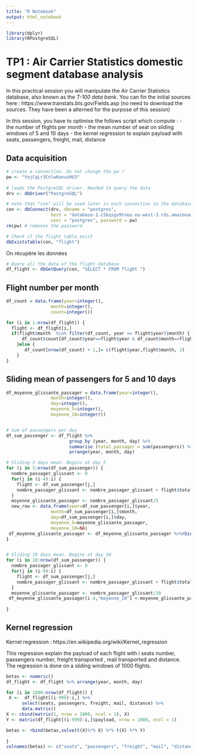 ```yaml
---
title: "R Notebook"
output: html_notebook
---
```

```r
library(dplyr)
library(RPostgreSQL)

```

# TP1 : Air Carrier Statistics domestic segment database analysis

In this practical session you will manipulate the Air Carrier Statistics database, also known as the *T-100 data bank*. You can fin the initial sources here : https://www.transtats.bts.gov/Fields.asp (no need to download the sources. They have been a alterned for the purpose of this session)

In this session, you have to optimise the follows script which compute :
- the number of flights per month
- the mean number of seat on sliding windows of 5 and 10 days
- the kernel regression to explain payload with seats, passengers, freight, mail, distance


## Data acquisition
```r
# create a connection. Do not change the pw !
pw <- "YojCqLr3Cnlw6onuzHU3"
 
# loads the PostgreSQL driver. Needed to query the data
drv <- dbDriver("PostgreSQL")

# note that "con" will be used later in each connection to the database. No need to create another
con <- dbConnect(drv, dbname = "postgres",
                 host = "database-1.c5bqsgv9tnea.eu-west-3.rds.amazonaws.com", port = 5432,
                 user = "postgres", password = pw)
rm(pw) # removes the password

# Check if the flight table exist
dbExistsTable(con, "flight")
```


On récupère les données
```r
# Query all the data of the flight database
df_flight <- dbGetQuery(con, "SELECT * FROM flight ")
```


## Flight number per month

```r
df_count = data.frame(year=integer(),
                 month=integer(), 
                 count=integer())

for (i in 1:nrow(df_flight)) {
  flight <- df_flight[i,]
  if(flight$month  %in% filter(df_count, year == flight$year)$month) {
      df_count$count[df_count$year==flight$year & df_count$month==flight$month ] = df_count$count[df_count$year==flight$year & df_count$month==flight$month ] +1
    }else {
       df_count[nrow(df_count) + 1,]= c(flight$year,flight$month, 1)
    }
}
```




## Sliding mean of passengers for 5 and 10 days

```r
df_moyenne_glissante_passager = data.frame(year=integer(),
                 month=integer(),
                 day=integer(),
                 moyenne_5=integer(),
                 moyenne_10=integer())


# Sum of passengers per day
df_sum_passenger <- df_flight %>% 
                        group_by (year, month, day) %>%
                        summarise (total_passager = sum(passengers)) %>%
                        arrange(year, month, day)

# Sliding 5 days mean. Begins at day 5
for (i in 5:nrow(df_sum_passenger)) {
  nombre_passager_glissant <- 0
  for(j in (i-4):i) {
    flight <- df_sum_passenger[j,]
    nombre_passager_glissant <- nombre_passager_glissant + flight$total_passager
  }
  moyenne_glissante_passager <- nombre_passager_glissant/5
  new_row <- data.frame(year=df_sum_passenger[i,]$year,
                 month=df_sum_passenger[i,]$month,
                 day=df_sum_passenger[i,]$day,
                 moyenne_5=moyenne_glissante_passager,
                 moyenne_10=NA)
 df_moyenne_glissante_passager <- df_moyenne_glissante_passager %>%rbind(new_row)
}


# Sliding 10 days mean. Begins at day 10
for (i in 10:nrow(df_sum_passenger)) {
  nombre_passager_glissant <- 0
  for(j in (i-9):i) {
    flight <- df_sum_passenger[j,]
    nombre_passager_glissant <- nombre_passager_glissant + flight$total_passager
  }
  moyenne_glissante_passager <- nombre_passager_glissant/10
 df_moyenne_glissante_passager[i-4,"moyenne_10"] <-moyenne_glissante_passager
  
}

```

## Kernel regression

Kernel regression : https://en.wikipedia.org/wiki/Kernel_regression

This regression explain the payload of each flight with i seats number, passengers number, freight transported , mail transported and distance. The regression is done on a sliding windows of 1000 flights.

```r
betas <- numeric()
df_flight <- df_flight %>% arrange(year, month, day)

for (i in 1000:nrow(df_flight)) {
 X <-  df_flight[(i-999):i,] %>%
      select(seats, passengers, freight, mail, distance) %>%
      data.matrix()
X <- cbind(matrix(1, nrow = 1000, ncol = 1), X)
Y <- matrix(df_flight[(i-999):i,]$payload, nrow = 1000, ncol = 1)

betas <- rbind(betas,solve(t(X)%*% X) %*% t(X) %*% Y)
  
}
colnames(betas) <- c("seats", "passengers", "freight", "mail", "distance")

```






















